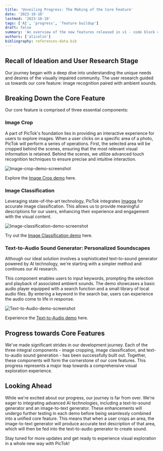 ```yaml
---
title: 'Unveiling Progress: The Making of the Core Feature'
date: '2023-10-10'
lastmod: '2023-10-10'
tags: ['AI', 'progress', 'feature buildup']
draft: false
summary: 'An overview of the new features released in v1 - code block copy, multiple authors, frontmatter layout and more'
authors: ['alicelin']
bibliography: references-data.bib
---
```


## Recall of Ideation and User Research Stage

Our journey began with a deep dive into understanding the unique needs and desires of the visually impaired community. The user research guided us towards our core feature: image recognition paired with ambient sounds.

## Breaking Down the Core Feature

Our core feature is comprised of three essential components:

### Image Crop

A part of PicTok's foundation lies in providing an interactive experience for users to explore images. When a user clicks on a specific area of a photo, PicTok will perform a series of operations. First, the selected area will be cropped behind the scenes, ensuring that the most relevant visual information is retained. Behind the scenes, we utilize advanced touch recognition techniques to ensure precise and intuitive interaction.

![Image-crop-demo-screenshot](/static/images/projects/image-crop.jpg)

Explore the [Image Crop demo](https://image-crop-demo-pictok.vercel.app/) here.

### Image Classification

Leveraging state-of-the-art technology, PicTok integrates [Imagga](https://imagga.com/) for accurate image classification. This allows us to provide meaningful descriptions for our users, enhancing their experience and engagement with the visual content.

![Image-classification-demo-screenshot](/static/images/projects/image-classification.png)

Try out the [Image Classification demo](https://image-classification-pictok.vercel.app/imagga?query=https://images.unsplash.com/photo-1573865526739-10659fec78a5?ixlib=rb-4.0.3&ixid=M3wxMjA3fDB8MHxwaG90by1wYWdlfHx8fGVufDB8fHx8fA%3D%3D&auto=format&fit=crop&w=2030&q=80) here.

### Text-to-Audio Sound Generator: Personalized Soundscapes

Although our ideal solution involves a sophisticated text-to-sound generator powered by AI technology, we're starting with a simpler method and continues our AI research.

This component enables users to input keywords, prompting the selection and playback of associated ambient sounds. The demo showcases a basic audio player equipped with a search function and a small library of local audio files. By entering a keyword in the search bar, users can experience the audio come to life in response.

![Text-to-Audio-demo-screenshot](/static/images/projects/text-to-audio-player.png)

Experience the [Text-to-Audio demo](https://text-to-audio-player.vercel.app/) here.

## Progress towards Core Features

We've made significant strides in our development journey. Each of the three integral components - image cropping, image classification, and text-to-audio sound generation - has been successfully built out. Together, these components will form the cornerstone of our core features. This progress represents a major leap towards a comprehensive visual exploration experience.

## Looking Ahead

While we're excited about our progress, our journey is far from over. We're eager to integrating advanced AI technologies, including a text-to-sound generator and an image-to-text generator. These enhancements will undergo further testing in each demo before being seamlessly combined into a unified core feature. This means that when a user crops an area, the image-to-text generator will produce accurate text description of that area, which will then be fed into the text-to-audio generator to create sound.

Stay tuned for more updates and get ready to experience visual exploration in a whole new way with PicTok!
